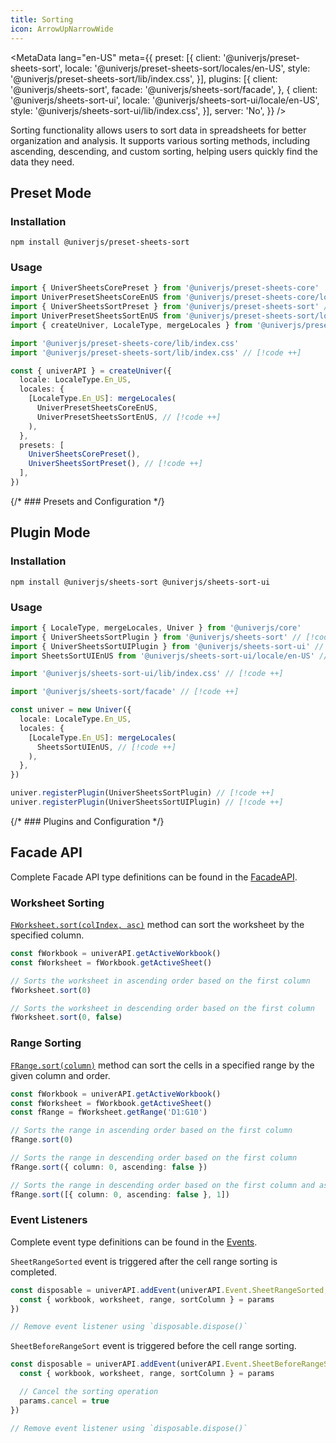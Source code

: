 ```yaml
---
title: Sorting
icon: ArrowUpNarrowWide
---
```


<MetaData
  lang="en-US"
  meta={{
    preset: [{
      client: '@univerjs/preset-sheets-sort',
      locale: '@univerjs/preset-sheets-sort/locales/en-US',
      style: '@univerjs/preset-sheets-sort/lib/index.css',
    }],
    plugins: [{
      client: '@univerjs/sheets-sort',
      facade: '@univerjs/sheets-sort/facade',
    }, {
      client: '@univerjs/sheets-sort-ui',
      locale: '@univerjs/sheets-sort-ui/locale/en-US',
      style: '@univerjs/sheets-sort-ui/lib/index.css',
    }],
    server: 'No',
  }}
/>

Sorting functionality allows users to sort data in spreadsheets for better organization and analysis. It supports various sorting methods, including ascending, descending, and custom sorting, helping users quickly find the data they need.

## Preset Mode

### Installation

```package-install
npm install @univerjs/preset-sheets-sort
```

### Usage

```typescript
import { UniverSheetsCorePreset } from '@univerjs/preset-sheets-core'
import UniverPresetSheetsCoreEnUS from '@univerjs/preset-sheets-core/locales/en-US'
import { UniverSheetsSortPreset } from '@univerjs/preset-sheets-sort' // [!code ++]
import UniverPresetSheetsSortEnUS from '@univerjs/preset-sheets-sort/locales/en-US' // [!code ++]
import { createUniver, LocaleType, mergeLocales } from '@univerjs/presets'

import '@univerjs/preset-sheets-core/lib/index.css'
import '@univerjs/preset-sheets-sort/lib/index.css' // [!code ++]

const { univerAPI } = createUniver({
  locale: LocaleType.En_US,
  locales: {
    [LocaleType.En_US]: mergeLocales(
      UniverPresetSheetsCoreEnUS,
      UniverPresetSheetsSortEnUS, // [!code ++]
    ),
  },
  presets: [
    UniverSheetsCorePreset(),
    UniverSheetsSortPreset(), // [!code ++]
  ],
})
```

{/* ### Presets and Configuration */}

## Plugin Mode

### Installation

```package-install
npm install @univerjs/sheets-sort @univerjs/sheets-sort-ui
```

### Usage

```typescript
import { LocaleType, mergeLocales, Univer } from '@univerjs/core'
import { UniverSheetsSortPlugin } from '@univerjs/sheets-sort' // [!code ++]
import { UniverSheetsSortUIPlugin } from '@univerjs/sheets-sort-ui' // [!code ++]
import SheetsSortUIEnUS from '@univerjs/sheets-sort-ui/locale/en-US' // [!code ++]

import '@univerjs/sheets-sort-ui/lib/index.css' // [!code ++]

import '@univerjs/sheets-sort/facade' // [!code ++]

const univer = new Univer({
  locale: LocaleType.En_US,
  locales: {
    [LocaleType.En_US]: mergeLocales(
      SheetsSortUIEnUS, // [!code ++]
    ),
  },
})

univer.registerPlugin(UniverSheetsSortPlugin) // [!code ++]
univer.registerPlugin(UniverSheetsSortUIPlugin) // [!code ++]
```

{/* ### Plugins and Configuration */}

## Facade API

Complete Facade API type definitions can be found in the [FacadeAPI](https://reference.univer.ai/en-US).

### Worksheet Sorting

[`FWorksheet.sort(colIndex, asc)`](https://reference.univer.ai/en-US/classes/FWorksheet#sort) method can sort the worksheet by the specified column.

```typescript
const fWorkbook = univerAPI.getActiveWorkbook()
const fWorksheet = fWorkbook.getActiveSheet()

// Sorts the worksheet in ascending order based on the first column
fWorksheet.sort(0)

// Sorts the worksheet in descending order based on the first column
fWorksheet.sort(0, false)
```

### Range Sorting

[`FRange.sort(column)`](https://reference.univer.ai/en-US/classes/FRange#sort) method can sort the cells in a specified range by the given column and order.

```typescript
const fWorkbook = univerAPI.getActiveWorkbook()
const fWorksheet = fWorkbook.getActiveSheet()
const fRange = fWorksheet.getRange('D1:G10')

// Sorts the range in ascending order based on the first column
fRange.sort(0)

// Sorts the range in descending order based on the first column
fRange.sort({ column: 0, ascending: false })

// Sorts the range in descending order based on the first column and ascending order based on the second column
fRange.sort([{ column: 0, ascending: false }, 1])
```

### Event Listeners

Complete event type definitions can be found in the [Events](https://reference.univer.ai/en-US/classes/FEventName).

`SheetRangeSorted` event is triggered after the cell range sorting is completed.

```typescript
const disposable = univerAPI.addEvent(univerAPI.Event.SheetRangeSorted, (params) => {
  const { workbook, worksheet, range, sortColumn } = params
})

// Remove event listener using `disposable.dispose()`
```

`SheetBeforeRangeSort` event is triggered before the cell range sorting.

```typescript
const disposable = univerAPI.addEvent(univerAPI.Event.SheetBeforeRangeSort, (params) => {
  const { workbook, worksheet, range, sortColumn } = params

  // Cancel the sorting operation
  params.cancel = true
})

// Remove event listener using `disposable.dispose()`
```
